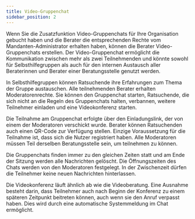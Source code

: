 ```yaml
---
title: Video-Gruppenchat
sidebar_position: 2
---
```



Wenn Sie die Zusatzfunktion Video-Gruppenchats für Ihre Organisation gebucht haben und die Berater die entsprechenden Rechte vom Mandanten-Administrator erhalten haben, können die Berater Video-Gruppenchats erstellen. Der Video-Gruppenchat ermöglicht die Kommunikation zwischen mehr als zwei Teilnehmenden und könnte sowohl für Selbsthilfegruppen als auch für den internen Austausch aller Beraterinnen und Berater einer Beratungsstelle genutzt werden.

In Selbsthilfegruppen können Ratsuchende ihre Erfahrungen zum Thema der Gruppe austauschen. Alle teilnehmenden Berater erhalten Moderatorenrechte. Sie können den Gruppenchat starten, Ratsuchende, die sich nicht an die Regeln des Gruppenchats halten, verbannen, weitere Teilnehmer einladen und eine Videokonferenz starten.

Die Teilnahme am Gruppenchat erfolgte über den Einladungslink, der von einem der Moderatoren verschickt wurde. Berater können Ratsuchenden auch einen QR-Code zur Verfügung stellen. Einzige Voraussetzung für die Teilnahme ist, dass sich die Nutzer registriert haben. Alle Moderatoren müssen Teil derselben Beratungsstelle sein, um teilnehmen zu können.

Die Gruppenchats finden immer zu den gleichen Zeiten statt und am Ende der Sitzung werden alle Nachrichten gelöscht. Die Öffnungszeiten des Chats werden von den Moderatoren festgelegt. In der Zwischenzeit dürfen die Teilnehmer keine neuen Nachrichten hinterlassen.

Die Videokonferenz läuft ähnlich ab wie die Videoberatung. Eine Ausnahme besteht darin, dass Teilnehmer auch nach Beginn der Konferenz zu einem späteren Zeitpunkt beitreten können, auch wenn sie den Anruf verpasst haben. Dies wird durch eine automatische Systemmeldung im Chat ermöglicht.
